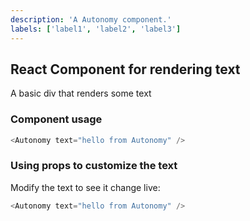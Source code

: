 ```yaml
---
description: 'A Autonomy component.'
labels: ['label1', 'label2', 'label3']
---
```



## React Component for rendering text

A basic div that renders some text

### Component usage
```js
<Autonomy text="hello from Autonomy" />
```

### Using props to customize the text

Modify the text to see it change live:
```js live
<Autonomy text="hello from Autonomy" />
```
